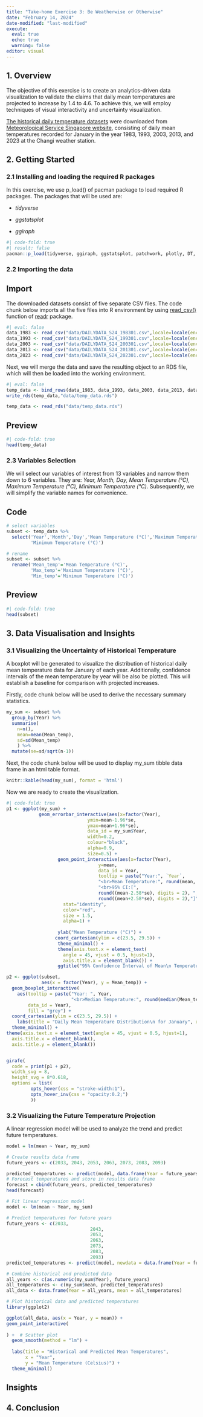 ```yaml
---
title: "Take-home Exercise 3: Be Weatherwise or Otherwise"
date: "February 14, 2024"
date-modified: "last-modified"
execute:
  eval: true
  echo: true
  warning: false
editor: visual
---
```


## 1. Overview

The objective of this exercise is to create an analytics-driven data visualization to validate the claims that daily mean temperatures are projected to increase by 1.4 to 4.6. To achieve this, we will employ techniques of visual interactivity and uncertainty visualization.

[The historical daily temperature datasets](historical%20daily%20temperature) were downloaded from [Meteorological Service Singapore website](http://www.weather.gov.sg/home/), consisting of daily mean temperatures recorded for January in the year 1983, 1993, 2003, 2013, and 2023 at the Changi weather station.

## 2. Getting Started

### 2.1 Installing and loading the required R packages

In this exercise, we use p_load() of pacman package to load required R packages. The packages that will be used are:

-   *tidyverse*

-   *ggstatsplot*

-   *ggiraph*

```r
#| code-fold: true
#| result: false
pacman::p_load(tidyverse, ggiraph, ggstatsplot, patchwork, plotly, DT, crosstalk)
```

### 2.2 Importing the data

::: panel-tabset
## Import

The downloaded datasets consist of five separate CSV files. The code chunk below imports all the five files into R environment by using [read_csv()](https://readr.tidyverse.org/reference/read_delim.html) function of [readr](https://readr.tidyverse.org/) package.

```r
#| eval: false
data_1983 <- read_csv("data/DAILYDATA_S24_198301.csv",locale=locale(encoding="latin1"))
data_1993 <- read_csv("data/DAILYDATA_S24_199301.csv",locale=locale(encoding="latin1"))
data_2003 <- read_csv("data/DAILYDATA_S24_200301.csv",locale=locale(encoding="latin1"))
data_2013 <- read_csv("data/DAILYDATA_S24_201301.csv",locale=locale(encoding="latin1"))
data_2023 <- read_csv("data/DAILYDATA_S24_202301.csv",locale=locale(encoding = "UTF-8"))
```

Next, we will merge the data and save the resulting object to an RDS file, which will then be loaded into the working environment.

```r
#| eval: false
temp_data <- bind_rows(data_1983, data_1993, data_2003, data_2013, data_2023)
write_rds(temp_data,"data/temp_data.rds")
```

```r
temp_data <- read_rds("data/temp_data.rds")
```

## Preview

```r
#| code-fold: true
head(temp_data)
```
:::

### 2.3 Variables Selection

We will select our variables of interest from 13 variables and narrow them down to 6 variables. They are: *Year, Month, Day, Mean Temperature (°C), Maximum Temperature (°C), Minimum Temperature (°C)*. Subsequently, we will simplify the variable names for convenience.

::: panel-tabset
## Code

```r
# select variables
subset <- temp_data %>%
  select('Year','Month','Day','Mean Temperature (°C)','Maximum Temperature (°C)',
         'Minimum Temperature (°C)')

# rename
subset <- subset %>%
  rename('Mean_temp'='Mean Temperature (°C)',
         'Max_temp'='Maximum Temperature (°C)',
         'Min_temp'='Minimum Temperature (°C)')
```

## Preview

```r
#| code-fold: true
head(subset)
```
:::

## 3. Data Visualisation and Insights

### 3.1 Visualizing the Uncertainty of Historical Temperature

A boxplot will be generated to visualize the distribution of historical daily mean temperature data for January of each year. Additionally, confidence intervals of the mean temperature by year will be also be plotted. This will establish a baseline for comparison with projected increases.

Firstly, code chunk below will be used to derive the necessary summary statistics.

```r
my_sum <- subset %>%
  group_by(Year) %>%
  summarise(
    n=n(),
    mean=mean(Mean_temp),
    sd=sd(Mean_temp)
    ) %>%
  mutate(se=sd/sqrt(n-1))
```

Next, the code chunk below will be used to display my_sum tibble data frame in an html table format.

```r
knitr::kable(head(my_sum), format = 'html')
```

Now we are ready to create the visualization.

```r
#| code-fold: true
p1 <- ggplot(my_sum) + 
            geom_errorbar_interactive(aes(x=factor(Year),
                              ymin=mean-1.96*se, 
                              ymax=mean+1.96*se), 
                              data_id = my_sum$Year,
                              width=0.2, 
                              colour="black", 
                              alpha=0.9, 
                              size=0.5) +
                   geom_point_interactive(aes(x=factor(Year), 
                                  y=mean, 
                                  data_id = Year,
                                  tooltip = paste("Year:", `Year`, 
                                  "<br>Mean Temperature:", round(mean, digits = 2),
                                  "<br>95% CI:[", 
                                  round((mean-2.58*se), digits = 2), ",",
                                  round((mean+2.58*se), digits = 2),"]")),
                     stat="identity", 
                     color="red", 
                     size = 1.5, 
                     alpha=1) + 
             
                   ylab("Mean Temperature (°C)") + 
                  coord_cartesian(ylim = c(23.5, 29.5)) +
                   theme_minimal() + 
                   theme(axis.text.x = element_text(
                     angle = 45, vjust = 0.5, hjust=1),
                     axis.title.x = element_blank()) +
                   ggtitle("95% Confidence Interval of Mean\n Temperature by Year")

p2 <- ggplot(subset,
             aes(x = factor(Year), y = Mean_temp)) +
  geom_boxplot_interactive(
    aes(tooltip = paste("Year: ", Year,
                        "<br>Median Temperature:", round(median(Mean_temp), digits = 2)),
        data_id = Year),
        fill = "grey") +
  coord_cartesian(ylim = c(23.5, 29.5)) +
    labs(title = "Daily Mean Temperature Distribution\n for January", x = "Year") +
  theme_minimal() +
theme(axis.text.x = element_text(angle = 45, vjust = 0.5, hjust=1),
  axis.title.x = element_blank(),
  axis.title.y = element_blank())


girafe(                                  
  code = print(p1 + p2),                             
  width_svg = 8,                         
  height_svg = 8*0.618,
  options = list(
         opts_hover(css = "stroke-width:1"),
         opts_hover_inv(css = "opacity:0.2;")
         ))     
```

### 3.2 Visualizing the Future Temperature Projection

A linear regression model will be used to analyze the trend and predict future temperatures.

```r
model = lm(mean ~ Year, my_sum)

# Create results data frame
future_years <- c(2033, 2043, 2053, 2063, 2073, 2083, 2093)

predicted_temperatures <- predict(model, data.frame(Year = future_years), interval = "confidence")
# Forecast temperatures and store in results data frame
forecast = cbind(future_years, predicted_temperatures)
head(forecast)
```

```r


# Fit linear regression model
model <- lm(mean ~ Year, my_sum)

# Predict temperatures for future years
future_years <- c(2033,
                               2043,
                               2053,
                               2063,
                               2073,
                               2083,
                               2093)
predicted_temperatures <- predict(model, newdata = data.frame(Year = future_years))

# Combine historical and predicted data
all_years <- c(as.numeric(my_sum$Year), future_years)
all_temperatures <- c(my_sum$mean, predicted_temperatures)
all_data <- data.frame(Year = all_years, mean = all_temperatures)

# Plot historical data and predicted temperatures
library(ggplot2)

ggplot(all_data, aes(x = Year, y = mean)) +
geom_point_interactive(
  
) +  # Scatter plot
  geom_smooth(method = "lm") + 
  
  labs(title = "Historical and Predicted Mean Temperatures",
       x = "Year",
       y = "Mean Temperature (Celsius)") +
  theme_minimal()
```

::: callout-tip
## Insights
:::

## 4. Conclusion

